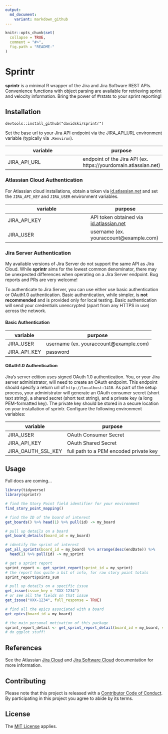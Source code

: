 ```yaml
---
output:
  md_document:
    variant: markdown_github
---
```


<!-- README.md is generated from README.Rmd. Please edit that file -->

```r
knitr::opts_chunk$set(
  collapse = TRUE,
  comment = "#>",
  fig.path = "README-"
)
```

# Sprintr

**sprintr** is a minimal R wrapper of the Jira and Jira Software REST APIs. 
Convenience functions with object parsing are available for retrieving sprint 
and velocity information. Bring the power of #rstats to your sprint reporting!

## Installation

`devtools::install_github("davidski/sprintr")`

Set the base url to your Jira API endpoint via the JIRA_API_URL environment 
variable (typically via `.Renviron`).

| variable | purpose |
|----------|---------|
| JIRA_API_URL | endpoint of the Jira API (ex. https://yourdomain.atlassian.net) |

### Atlassian Cloud Authentication

For Atlassian cloud installations, obtain a token via 
[id.atlassian.net](https://id.atlassian.net) and set the `JIRA_API_KEY` and 
`JIRA_USER` environment variables. 

| variable | purpose |
|----------|---------|
| JIRA_API_KEY | API token obtained via [id.atlassian.net](https://id.atlassian.net) |
| JIRA_USER | username (ex. youraccount@example.com) |

### Jira Server Authentication

My available versions of Jira Server do not support the same API as Jira Cloud. 
While **sprintr** aims for the lowest common denominator, there may be 
unexpected differences when 
operating on a Jira Server endpoint. Bug reports and PRs are very welcome!

To authenticate to Jira Server, you can use either use basic authentication 
or OAuth1.0 authentication. Basic authentication, while simpler, is **not recommended** 
and is provided only for local testing. Basic authentication will send your 
credentials unencrypted (apart from any HTTPS in use) across the network.

#### Basic Authentication

| variable | purpose |
|----------|---------|
| JIRA_USER | username (ex. youraccount@example.com) |
| JIRA_API_KEY | password |

#### OAuth1.0 Authentication

Jira's server edition uses signed OAuth 1.0 authentication. You, or your Jira 
server administrator, will need to create an OAuth endpoint. This endpoint 
should specify a return url of `http://localhost:1410`. As part of the setup 
process, your administrator will generate an OAuth consumer secret (short text string), a 
shared secret (short text string), and a private key (a long PEM-formatted key). 
The private key should be stored in a secure location on your installation of 
sprintr. Configure the following environment variables:

| variable | purpose |
|----------|---------|
| JIRA_USER | OAuth Consumer Secret |
| JIRA_API_KEY | OAuth Shared Secret |
| JIRA_OAUTH_SSL_KEY | full path to a PEM encoded private key |

## Usage

Full docs are coming...

```r
library(tidyverse)
library(sprintr)

# find the Story Point field identifier for your environment
find_story_point_mapping()

# find the ID of the board of interest
get_boards() %>% head(1) %>% pull(id) -> my_board

# pull up details on a board
get_board_details(board_id = my_board)

# identify the sprint of interest
get_all_sprints(board_id = my_board) %>% arrange(desc(endDate)) %>% 
  head(1) %>% pull(id) -> my_sprint

# get a sprint report
sprint_report <- get_sprint_report(sprint_id = my_sprint)
# the report has quite a bit of info, for raw story point totals
sprint_report$points_sum

# pull up details on a specific issue
get_issue(issue_key = "XXX-1234")
# or see all the fields on that issue
get_issue("XXX-1234", full_response = TRUE)

# find all the epics associated with a board
get_epics(board_id = my_board)

# the main personal motivation of this package
sprint_report_detail <- get_sprint_report_detail(board_id = my_board, sprint_id = my_sprint)
# do ggplot stuff!
```

## References

See the Atlassian [Jira Cloud](https://developer.atlassian.com/cloud/jira/platform/rest)
and [Jira Software Cloud](https://docs.atlassian.com/jira-software/REST/cloud) 
documentation for more information.

## Contributing

Please note that this project is released with a 
[Contributor Code of Conduct](CONDUCT.md). By participating in this project you 
agree to abide by its terms.

## License

The [MIT License](LICENSE) applies.
